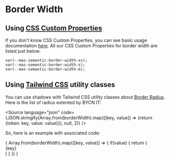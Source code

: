 
<style>
  {`
  .container {
    display: flex;
    flex-wrap: wrap;
    width: 100%;
    justify-content: space-between;
  }
  .item {
    display: flex;
    padding: var(--mas-core-spacing-400);
    justify-content: center;
    align-items: center;
    margin-bottom: var(--mas-core-sizing-500);
    // background-color: var(--mas-core-color-grey-400);
    border: solid var(--mas-core-color-grey-400);
  }
  .text {
  }
`}
</style>

<Meta title="Guidelines / Border Width" />

# Border Width

## Using [CSS Custom Properties](https://developer.mozilla.org/en-US/docs/Web/CSS/Using_CSS_custom_properties)

If you don't know CSS Custom Properties, you can see basic usage documentation [here](https://developer.mozilla.org/en-US/docs/Web/CSS/Using_CSS_custom_properties#Basic_usage). All our CSS Custom Properties for border width are listed just below:

```
var(--mas-semantic-border-width-xs);
var(--mas-semantic-border-width-s);
var(--mas-semantic-border-width-m);
```

## Using [Tailwind CSS](https://tailwindcss.com) utility classes

You can use shadows with Tailwind CSS utility classes about [Border Radius](https://tailwindcss.com/docs/border-radius). Here is the list of radius extented by BYCN IT:

<Source language="json" code={JSON.stringify(Array.from(borderWidth).map(([key, value]) => {return {token: key, value: value}}), null, 2)} />

So, here is an example with associated code:

<div class="container">
  {
    Array.from(borderWidth).map(([key, value]) => {
      if(value) {
        return (
            <div class='item mas-shadow-400' style={{borderWidth: value + 'px'}}>
              <span class="text">{key}</span>
            </div>
        )   
      }
    })
  }
</div>